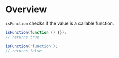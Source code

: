 <Meta title="Modules/Validation/isFunction" />

# Overview

`isFunction` checks if the value is a callable function.

```js
isFunction(function () {});
// returns true

isFunction('function');
// returns false
```
